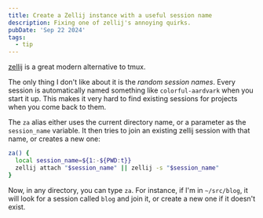 ```yaml
---
title: Create a Zellij instance with a useful session name
description: Fixing one of zellij's annoying quirks.
pubDate: 'Sep 22 2024'
tags:
  - tip
---
```


[zellij](https://kristianfreeman.com/quick-review-of-zellij/) is a great modern alternative to tmux.

The only thing I don't like about it is the _random session names_. Every session is automatically named something like `colorful-aardvark` when you start it up. This makes it very hard to find existing sessions for projects when you come back to them.

The `za` alias either uses the current directory name, or a parameter as the `session_name` variable. It then tries to join an existing zellij session with that name, or creates a new one:

```zsh
za() {
  local session_name=${1:-${PWD:t}}
  zellij attach "$session_name" || zellij -s "$session_name"
}
```

Now, in any directory, you can type `za`. For instance, if I'm in `~/src/blog`, it will look for a session called `blog` and join it, or create a new one if it doesn't exist.
